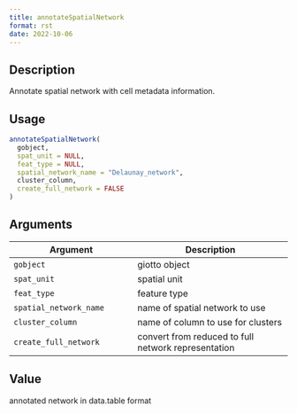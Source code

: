 ```yaml
--- 
title: annotateSpatialNetwork 
format: rst 
date: 2022-10-06 
--- 
```


## Description

Annotate spatial network with cell metadata information.


## Usage

```r
annotateSpatialNetwork(
  gobject,
  spat_unit = NULL,
  feat_type = NULL,
  spatial_network_name = "Delaunay_network",
  cluster_column,
  create_full_network = FALSE
)
```


## Arguments

Argument      |Description
------------- |----------------
`gobject`     |     giotto object
`spat_unit`     |     spatial unit
`feat_type`     |     feature type
`spatial_network_name`     |     name of spatial network to use
`cluster_column`     |     name of column to use for clusters
`create_full_network`     |     convert from reduced to full network representation


## Value

annotated network in data.table format


